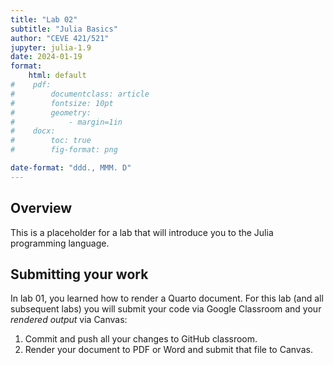 ```yaml
---
title: "Lab 02"
subtitle: "Julia Basics"
author: "CEVE 421/521"
jupyter: julia-1.9
date: 2024-01-19
format: 
    html: default
#    pdf:
#        documentclass: article
#        fontsize: 10pt
#        geometry:
#            - margin=1in  
#    docx: 
#        toc: true
#        fig-format: png

date-format: "ddd., MMM. D"
---
```


## Overview

This is a placeholder for a lab that will introduce you to the Julia programming language.

## Submitting your work

In lab 01, you learned how to render a Quarto document.
For this lab (and all subsequent labs) you will submit your code via Google Classroom and your *rendered output* via Canvas:

1. Commit and push all your changes to GitHub classroom.
1. Render your document to PDF or Word and submit that file to Canvas.
